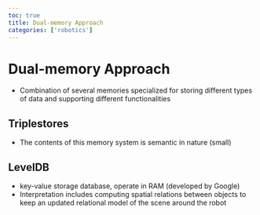 ```yaml
---
toc: true
title: Dual-memory Approach
categories: ['robotics']
---
```


# Dual-memory Approach
- Combination of several memories specialized for storing different types of data and supporting different functionalities

## Triplestores
- The contents of this memory system is semantic in nature (small)

## LevelDB
- key-value storage database, operate in RAM (developed by Google)
- Interpretation includes computing spatial relations between objects to keep an updated relational model of the scene around the robot



